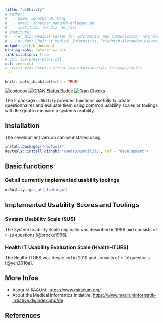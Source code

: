 ```yaml
---
title: "usRbility"
# author:
#   - name: Jonathan M. Mang
#     email: jonathan.mang@uk-erlangen.de
#     institute: [er_diz, er_fak]
# institute:
#   - er_diz: Medical Center for Information and Communication Technology, Universitätsklinikum Erlangen, Erlangen, Germany.
#   - er_fak: Chair of Medical Informatics, Friedrich-Alexander-University Erlangen-Nürnberg (FAU), Erlangen, Germany.
output: github_document
bibliography: references.bib
link-citations: true
# csl: ios-press-books.csl
csl: ieee.csl
# styles from https://github.com/citation-style-language/styles
---
```


```r
knitr::opts_chunk$set(echo = TRUE)
```

<!-- badges: start -->

[![codecov](https://codecov.io/gh/joundso/usRbility/branch/master/graph/badge.svg)](https://codecov.io/gh/joundso/usRbility)
[![CRAN Status Badge](https://www.r-pkg.org/badges/version-ago/usRbility)](https://cran.r-project.org/package=usRbility)
[![Cran Checks](https://cranchecks.info/badges/worst/usRbility)](https://cran.r-project.org/web/checks/check_results_usRbility.html)

<!-- badges: end -->

The R package `usRbility` provides functions usefully to create questionnaires and evaluate them using common usability scales or toolings with the goal to measure a systems usability.

## Installation

<!---
You can install `usRbility` directly from CRAN:

```r
install.packages("usRbility")
```
-->

The development version can be installed using

```r
install.packages("devtools")
devtools::install_github("joundso/usRbility", ref = "development")
```

## Basic functions

### Get all currently implemented usability toolings

```r
usRbility::get_all_toolings()
```

## Implemented Usability Scores and Toolings

### System Usability Scale (SUS)

The System Usability Scale originally was described in 1986 and consists of `r 10` questions [@brooke1996].

### Health IT Usability Evaluation Scale (Health-ITUES)

The Health-ITUES was described in 2010 and consists of `r 10` questions [@yen2010a].

## More Infos

- About MIRACUM: <https://www.miracum.org/>
- About the Medical Informatics Initiative: <https://www.medizininformatik-initiative.de/index.php/de>

## References
